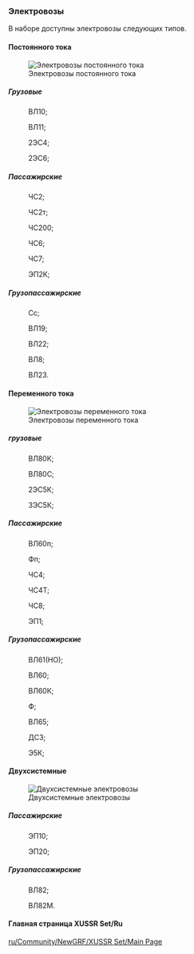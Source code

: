 === Электровозы ===
В наборе доступны электровозы следующих типов.
====Постоянного тока====
[[File:en/Электровозы пост тока.png|frame| Электровозы постоянного тока]]
=====Грузовые===== 
:ВЛ10; 

:ВЛ11;

:2ЭС4;

:2ЭС6;
=====Пассажирские===== 
:ЧС2;

:ЧС2т;

:ЧС200; 

:ЧС6; 

:ЧС7; 

:ЭП2К;
=====Грузопассажирские===== 
:Сс; 

:ВЛ19;
 
:ВЛ22;
 
:ВЛ8; 

:ВЛ23.
==== Переменного тока====
[[File:en/Электровозы перем тока.png|frame| Электровозы переменного тока]]
=====грузовые===== 
:ВЛ80К; 

:ВЛ80С; 

:2ЭС5К; 

:3ЭС5К;
=====Пассажирские===== 
:ВЛ60п; 

:Фп; 

:ЧС4;

:ЧС4Т; 

:ЧС8; 

:ЭП1;
=====Грузопассажирские=====
:ВЛ61(НО); 

:ВЛ60; 

:ВЛ60К;

:Ф; 

:ВЛ65;

:ДСЗ; 

:Э5К;
====Двухсистемные====
[[File:en/Двухсистемные электровозы.png|frame| Двухсистемные электровозы]]
=====Пассажирские===== 
:ЭП10;

:ЭП20;
=====Грузопассажирские===== 
:ВЛ82;

:ВЛ82М.

====Главная страница XUSSR Set/Ru====
[[ru/Community/NewGRF/XUSSR Set/Main Page]]